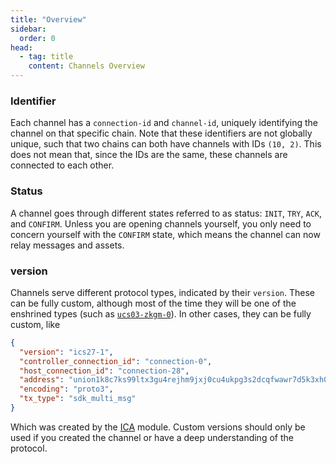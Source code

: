 ```yaml
---
title: "Overview"
sidebar:
  order: 0
head:
  - tag: title
    content: Channels Overview
---
```


### Identifier

Each channel has a `connection-id` and `channel-id`, uniquely identifying the channel on that specific chain. Note that these identifiers
are not globally unique, such that two chains can both have channels with IDs `(10, 2)`. This does not mean that, since the IDs
are the same, these channels are connected to each other.

### Status

A channel goes through different states referred to as status: `INIT`, `TRY`, `ACK`, and `CONFIRM`. Unless you
are opening channels yourself, you only need to concern yourself with the `CONFIRM` state, which means the channel
can now relay messages and assets.

### version

Channels serve different protocol types, indicated by their `version`. These can be fully custom, although most of the
time they will be one of the enshrined types (such as [`ucs03-zkgm-0`](/protocol/channels/ucs03-zkgm)). In other cases,
they can be fully custom, like

```json
{
  "version": "ics27-1",
  "controller_connection_id": "connection-0",
  "host_connection_id": "connection-28",
  "address": "union1k8c7ks99ltx3gu4rejhm9jxj0cu4ukpg3s2dcqfwawr7d5k3xh0qzl9eag",
  "encoding": "proto3",
  "tx_type": "sdk_multi_msg"
}
```

Which was created by the [ICA](https://github.com/cosmos/ibc/tree/main/spec/app/ics-027-interchain-accounts) module. Custom
versions should only be used if you created the channel or have a deep understanding of the protocol.
